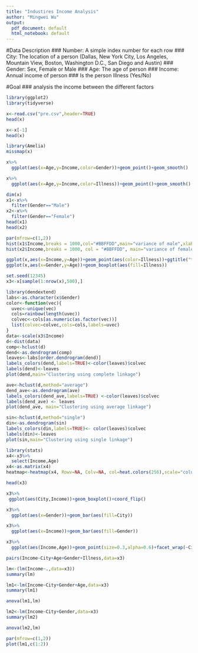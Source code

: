 ```yaml
---
title: "Industires Income Analysis"
author: "Mingwei Wu"
output:
  pdf_document: default
  html_notebook: default
---
```


#Data Description
### Number: A simple index number for each row
### City: The location of a person (Dallas, New York City, Los Angeles, Mountain View, Boston, Washington D.C., San Diego and Austin)
### Gender: Sex, Female or Male
### Age: The age of person
### Income: Annual income of person
### Is the person Illness (Yes/No)


#Goal
### analysis the income between the different factors
```r
library(ggplot2)
library(tidyverse)
```
```r
x<-read.csv("pre.csv",header=TRUE)
head(x)
```
```r
x<-x[-1]
head(x)
```

```r
library(Amelia)
missmap(x)
```
```r
x%>%
  ggplot(aes(x=Age,y=Income,color=Gender))+geom_point()+geom_smooth()
```

```r
x%>%
  ggplot(aes(x=Age,y=Income,color=Illness))+geom_point()+geom_smooth()
```


```r
dim(x)
x1<-x%>%
  filter(Gender=="Male")
x2<-x%>%
  filter(Gender=="Female")
head(x1)
head(x2)
```
```r
par(mfrow=c(1,2))
hist(x1$Income,breaks = 1000,col="#BBFFDD",main="variance of male",xlab="variance",ylab="number of male")
hist(x2$Income,breaks = 1000, col = "#BBFFDD", main="variance of female",xlab="variance",ylab="number of female")
```
```r
ggplot(x,aes(x=Income,y=Age))+geom_point(aes(color=Illness))+ggtitle("the income with the Illness or not")
ggplot(x,aes(x=Gender,y=Age))+geom_boxplot(aes(fill=Illness))
```
```r
set.seed(12345)
x3<-x[sample(1:nrow(x),500),]
```



```r
library(dendextend)
labs<-as.character(x$Gender)
color<-function(vec){
  uvec<-unique(vec)
  cols=rainbow(length(uvec))
  colvec<-cols[as.numeric(as.factor(vec))]
  list(colvec=colvec,cols=cols,labels=uvec)
}
data<-scale(x3$Income)
d<-dist(data)
comp<-hclust(d)
dend<-as.dendrogram(comp)
leaves<-labs[order.dendrogram(dend)]
labels_colors(dend,labels=TRUE)<-color(leaves)$colvec
labels(dend)<-leaves
plot(dend,main="Clustering using complete linkage")
```

```r
ave<-hclust(d,method="average")
dend_ave<-as.dendrogram(ave)
labels_colors(dend_ave,labels=TRUE) <-color(leaves)$colvec
labels(dend_ave) <- leaves
plot(dend_ave, main="Clustering using average linkage")
```
```r
sin<-hclust(d,method="single")
din<-as.dendrogram(sin)
labels_colors(din,labels=TRUE)<- color(leaves)$colvec
labels(din)<-leaves
plot(sin,main="Clustering using single linkage")
```

```r
library(stats)
x4<-x3%>%
  select(Income,Age)
x4<-as.matrix(x4)
heatmap<-heatmap(x4, Rowv=NA, Colv=NA, col=heat.colors(256),scale="column",margins = c(10,10))
```

```r
head(x3)
```
```r
x3%>%
 ggplot(aes(City,Income))+geom_boxplot()+coord_flip()
```
```r
x3%>%
  ggplot(aes(x=Gender))+geom_bar(aes(fill=City))
```

```r
x3%>%
  ggplot(aes(x=Income))+geom_bar(aes(fill=Gender))
```

```r
x3%>%
  ggplot(aes(Income,Age))+geom_point(size=0.3,alpha=0.6)+facet_wrap(~City)+geom_smooth(method="lm",se=FALSE)
```
```r
pairs(Income~City+Age+Gender+Illness,data=x3)
```


```r
lm<-(lm(Income~.,data=x3))
summary(lm)
```
```r
lm1<-lm(Income~City+Gender+Age,data=x3)
summary(lm1)
```

```r
anova(lm1,lm)
```
```r
lm2<-lm(Income~City+Gender,data=x3)
summary(lm2)
```

```r
anova(lm2,lm)
```
```r
par(mfrow=c(1,2))
plot(lm1,c(1:2))
```
